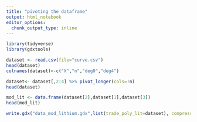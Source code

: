 ```yaml
---
title: "pivoting the dataframe"
output: html_notebook
editor_options: 
  chunk_output_type: inline
---
```

```r
library(tidyverse)
library(gdxtools)
```

```r
dataset <- read.csv(file="curve.csv")
head(dataset)
colnames(dataset)<-c("X","n","deg0","deg4")

dataset<- dataset[,2:4] %>% pivot_longer(cols=!n)
head(dataset)

mod_lit <- data.frame(dataset[2],dataset[1],dataset[3])
head(mod_lit)
```


```r
write.gdx("data_mod_lithium.gdx",list(trade_poly_lit=dataset), compress=F)
```

